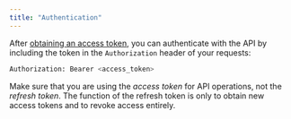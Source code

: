 ```yaml
---
title: "Authentication"
---
```


After [obtaining an access token](/auth/flow), you can authenticate with the API by including the token in the `Authorization` header of your requests:

```bash
Authorization: Bearer <access_token>
```

Make sure that you are using the _access token_ for API operations, not the _refresh token_. 
The function of the refresh token is only to obtain new access tokens and to revoke access entirely.
